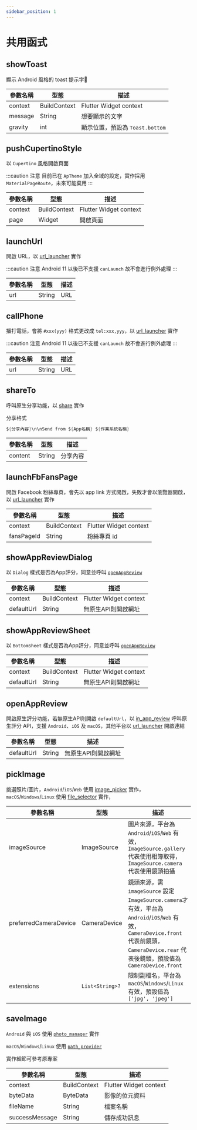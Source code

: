 ```yaml
---
sidebar_position: 1
---
```


# 共用函式

## showToast

顯示 Android 風格的 toast 提示字

| 參數名稱                         | 型態                             | 描述                             |
| ------------------------------- | ------------------------------- | ------------------------------- |
| context | BuildContext | Flutter Widget context |
| message | String | 想要顯示的文字 |
| gravity | int | 顯示位置，預設為 `Toast.bottom` |

## pushCupertinoStyle

以 `Cupertino` 風格開啟頁面

:::caution 注意
目前已在 `ApTheme` 加入全域的設定，實作採用 `MaterialPageRoute`，未來可能棄用
:::

| 參數名稱                         | 型態                             | 描述                             |
| ------------------------------- | ------------------------------- | ------------------------------- |
| context | BuildContext | Flutter Widget context |
| page | Widget | 開啟頁面 |


## launchUrl

開啟 URL，以 [url_launcher](https://pub.dev/packages/url_launcher) 實作

:::caution 注意
Android 11 以後已不支援 `canLaunch` 故不會進行例外處理
:::

| 參數名稱                         | 型態                             | 描述                             |
| ------------------------------- | ------------------------------- | ------------------------------- |
| url | String | URL |

## callPhone

播打電話，會將 `#xxx(yyy)` 格式更改成 `tel:xxx,yyy`，以 [url_launcher](https://pub.dev/packages/url_launcher) 實作

:::caution 注意
Android 11 以後已不支援 `canLaunch` 故不會進行例外處理
:::

| 參數名稱                         | 型態                             | 描述                             |
| ------------------------------- | ------------------------------- | ------------------------------- |
| url | String | URL |

## shareTo

呼叫原生分享功能，以 [share](https://pub.dev/packages/share) 實作

分享格式

```s
${分享內容}\n\nSend from ${App名稱} ${作業系統名稱}
```

| 參數名稱                         | 型態                             | 描述                             |
| ------------------------------- | ------------------------------- | ------------------------------- |
| content | String | 分享內容 |

## launchFbFansPage

開啟 Facebook 粉絲專頁，會先以 app link 方式開啟，失敗才會以瀏覽器開啟，以 [url_launcher](https://pub.dev/packages/url_launcher) 實作

| 參數名稱                         | 型態                             | 描述                             |
| ------------------------------- | ------------------------------- | ------------------------------- |
| context | BuildContext | Flutter Widget context |
| fansPageId | String | 粉絲專頁 id |

## showAppReviewDialog

以 `Dialog` 樣式是否為App評分，同意並呼叫 [`openAppReview`](#openappreview)

| 參數名稱                         | 型態                             | 描述                             |
| ------------------------------- | ------------------------------- | ------------------------------- |
| context | BuildContext | Flutter Widget context |
| defaultUrl | String | 無原生API則開啟網址 |

## showAppReviewSheet

以 `BottomSheet` 樣式是否為App評分，同意並呼叫 [`openAppReview`](#openappreview)

| 參數名稱                         | 型態                             | 描述                             |
| ------------------------------- | ------------------------------- | ------------------------------- |
| context | BuildContext | Flutter Widget context |
| defaultUrl | String | 無原生API則開啟網址 |

## openAppReview

開啟原生評分功能，若無原生API則開啟 `defaultUrl`，以 [in_app_review](https://pub.dev/packages/in_app_review) 呼叫原生評分 API，支援 `Android`、`iOS` 及 `macOS`，其他平台以 [url_launcher](https://pub.dev/packages/url_launcher) 開啟連結

| 參數名稱                         | 型態                             | 描述                             |
| ------------------------------- | ------------------------------- | ------------------------------- |
| defaultUrl | String | 無原生API則開啟網址 |

## pickImage

挑選照片/圖片，`Android`/`iOS`/`Web` 使用 [image_picker](https://pub.dev/packages/image_picker) 實作，`macOS`/`Windows`/`Linux` 使用 [file_selector](https://pub.dev/packages/file_selector) 實作，

| 參數名稱                         | 型態                             | 描述                             |
| ------------------------------- | ------------------------------- | ------------------------------- |
| imageSource | ImageSource | 圖片來源，平台為 `Android`/`iOS`/`Web` 有效，`ImageSource.gallery` 代表使用相簿取得，`ImageSource.camera` 代表使用鏡頭拍攝 |
| preferredCameraDevice | CameraDevice | 鏡頭來源，需 `imageSource` 設定 `ImageSource.camera`才有效，平台為 `Android`/`iOS`/`Web` 有效，`CameraDevice.front` 代表前鏡頭，`CameraDevice.rear` 代表後鏡頭，預設值為 `CameraDevice.front` |
| extensions | `List<String>?` | 限制副檔名，平台為 `macOS`/`Windows`/`Linux` 有效，預設值為 `['jpg', 'jpeg']` |

## saveImage

`Android` 與 `iOS` 使用 [`photo_manager`](https://pub.dev/packages/photo_manager) 實作

`macOS`/`Windows`/`Linux` 使用 [`path_provider`](https://pub.dev/packages/photo_manager)

實作細節可參考原專案

| 參數名稱                         | 型態                             | 描述                             |
| ------------------------------- | ------------------------------- | ------------------------------- |
| context | BuildContext | Flutter Widget context |
| byteData | ByteData | 影像的位元資料 |
| fileName | String | 檔案名稱 |
| successMessage | String | 儲存成功訊息 |